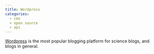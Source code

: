 ```yaml
---
title: Wordpress
categories:
  - cms
  - open source
  - api
---
```


[Wordpress](https://wordpress.org) is the most popular blogging platform for science blogs, and blogs in general.